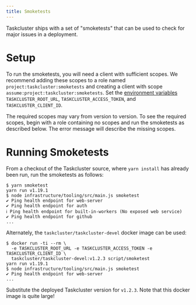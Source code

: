 ```yaml
---
title: Smoketests
---
```


Taskcluster ships with a set of "smoketests" that can be used to check for major issues in a deployment.

# Setup

To run the smoketests, you will need a client with sufficient scopes.
We recommend adding these scopes to a role named `project:taskcluster:smoketests` and creating a client with scope `assume:project:taskcluster:smoketests`.
Set the [environment variables](/docs/manual/design/env-vars) `TASKCLUSTER_ROOT_URL`, `TASKCLUSTER_ACCESS_TOKEN`, and `TASKCLUSTER_CLIENT_ID`.

The required scopes may vary from version to version.
To see the required scopes, begin with a role containing no scopes and run the smoketests as described below.
The error message will describe the missing scopes.

# Running Smoketests

From a checkout of the Taskcluster source, where `yarn install` has already been run, run the smoketests as follows:

```
$ yarn smoketest
yarn run v1.19.1
$ node infrastructure/tooling/src/main.js smoketest
✔ Ping health endpoint for web-server
✔ Ping health endpoint for auth
ℹ Ping health endpoint for built-in-workers (No exposed web service)
✔ Ping health endpoint for github
...
```

Alternately, the `taskcluster/taskcluster-devel` docker image can be used:

```
$ docker run -ti --rm \
  -e TASKCLUSTER_ROOT_URL -e TASKCLUSTER_ACCESS_TOKEN -e TASKCLUSTER_CLIENT_ID \
  taskcluster/taskcluster-devel:v1.2.3 script/smoketest
yarn run v1.19.1
$ node infrastructure/tooling/src/main.js smoketest
✔ Ping health endpoint for web-server
...
```

Substitute the deployed Taskcluster version for `v1.2.3`.
Note that this docker image is quite large!
